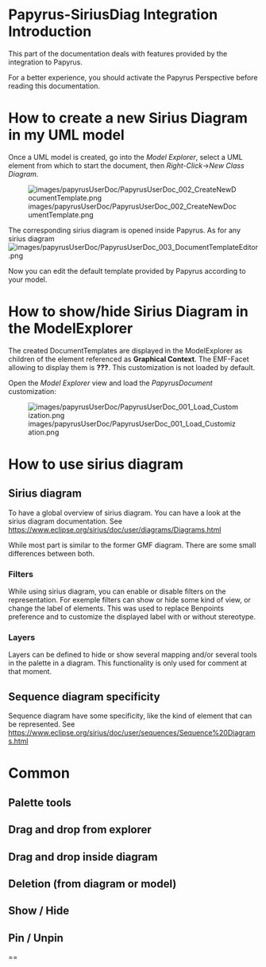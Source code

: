 =Papyrus-SiriusDiag Integration Introduction=
This part of the documentation deals with features provided by the integration to Papyrus. 

For a better experience, you should activate the Papyrus Perspective before reading this documentation.

=How to create a new Sirius Diagram in my UML model=

Once a UML model is created, go into the ''Model Explorer'', select a UML element from which to start the document, then ''Right-Click''->''New Class Diagram''.

[[Image:images/papyrusUserDoc/PapyrusUserDoc_002_CreateNewDocumentTemplate.png]]

The corresponding sirius diagram is opened inside Papyrus. As for any sirius diagram
[[Image:images/papyrusUserDoc/PapyrusUserDoc_003_DocumentTemplateEditor.png]]

Now you can edit the default template provided by Papyrus according to your model.

=How to show/hide Sirius Diagram in the ModelExplorer=

The created DocumentTemplates are displayed in the ModelExplorer as children of the element referenced as '''Graphical Context'''.
The EMF-Facet allowing to display them is '''???'''. This customization is not loaded by default.

Open the ''Model Explorer'' view and load the ''PapyrusDocument'' customization:

[[Image:images/papyrusUserDoc/PapyrusUserDoc_001_Load_Customization.png]]

= How to use sirius diagram =

== Sirius diagram ==

To have a global overview of sirius diagram. You can have a look at the sirius diagram documentation.
See https://www.eclipse.org/sirius/doc/user/diagrams/Diagrams.html

While most part is similar to the former GMF diagram. There are some small differences between both.

=== Filters ===

While using sirius diagram, you can enable or disable filters on the representation. For exemple filters can show or hide some kind of view, or change the label of elements.
This was used to replace Benpoints preference and to customize the displayed label with or without stereotype. 

=== Layers ===

Layers can be defined to hide or show several mapping and/or several tools in the palette in a diagram.
This functionality is only used for comment at that moment.

== Sequence diagram specificity ==

Sequence diagram have some specificity, like the kind of element that can be represented.
See https://www.eclipse.org/sirius/doc/user/sequences/Sequence%20Diagrams.html


= Common =

== Palette tools ==

== Drag and drop from explorer ==

== Drag and drop inside diagram ==

== Deletion (from diagram or model)==

== Show / Hide ==

== Pin / Unpin ==

==



